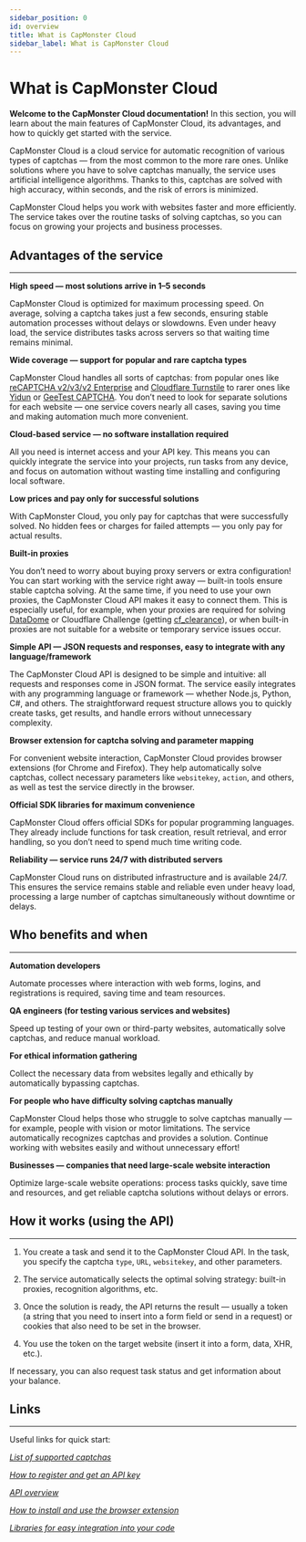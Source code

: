 ```yaml
---
sidebar_position: 0
id: overview
title: What is CapMonster Cloud
sidebar_label: What is CapMonster Cloud
---
```



<ArticleHead  slug="overview" />

# What is CapMonster Cloud

**Welcome to the CapMonster Cloud documentation!** 
In this section, you will learn about the main features of CapMonster Cloud, its advantages, and how to quickly get started with the service.

CapMonster Cloud is a cloud service for automatic recognition of various types of captchas — from the most common to the more rare ones. Unlike solutions where you have to solve captchas manually, the service uses artificial intelligence algorithms. Thanks to this, captchas are solved with high accuracy, within seconds, and the risk of errors is minimized.

CapMonster Cloud helps you work with websites faster and more efficiently. The service takes over the routine tasks of solving captchas, so you can focus on growing your projects and business processes.

## Advantages of the service
---
**High speed — most solutions arrive in 1–5 seconds**

CapMonster Cloud is optimized for maximum processing speed. On average, solving a captcha takes just a few seconds, ensuring stable automation processes without delays or slowdowns. Even under heavy load, the service distributes tasks across servers so that waiting time remains minimal.

**Wide coverage — support for popular and rare captcha types**

CapMonster Cloud handles all sorts of captchas: from popular ones like [reCAPTCHA v2](./captchas/no-captcha-task)[/v3/](./captchas/recaptcha-v3-task)[v2 Enterprise](./captchas/recaptcha-v2-enterprise-task) and [Cloudflare Turnstile](./captchas/turnstile-task) to rarer ones like [Yidun](./captchas/yidun-task) or [GeeTest CAPTCHA](./captchas/geetest-task). You don’t need to look for separate solutions for each website — one service covers nearly all cases, saving you time and making automation much more convenient.

**Cloud-based service — no software installation required**

All you need is internet access and your API key. This means you can quickly integrate the service into your projects, run tasks from any device, and focus on automation without wasting time installing and configuring local software.

**Low prices and pay only for successful solutions**  

With CapMonster Cloud, you only pay for captchas that were successfully solved. No hidden fees or charges for failed attempts — you only pay for actual results.

**Built-in proxies**  

You don’t need to worry about buying proxy servers or extra configuration! You can start working with the service right away — built-in tools ensure stable captcha solving. At the same time, if you need to use your own proxies, the CapMonster Cloud API makes it easy to connect them. This is especially useful, for example, when your proxies are required for solving [DataDome](./captchas/datadome) or Cloudflare Challenge (getting [cf_clearance](./captchas/turnstile-task#option-3-challenge-cf_clearance)), or when built-in proxies are not suitable for a website or temporary service issues occur.

**Simple API — JSON requests and responses, easy to integrate with any language/framework**

The CapMonster Cloud API is designed to be simple and intuitive: all requests and responses come in JSON format. The service easily integrates with any programming language or framework — whether Node.js, Python, C#, and others. The straightforward request structure allows you to quickly create tasks, get results, and handle errors without unnecessary complexity.
  
**Browser extension for captcha solving and parameter mapping**

For convenient website interaction, CapMonster Cloud provides browser extensions (for Chrome and Firefox). They help automatically solve captchas, collect necessary parameters like `websitekey`, `action`, and others, as well as test the service directly in the browser.
  
**Official SDK libraries for maximum convenience**

CapMonster Cloud offers official SDKs for popular programming languages. They already include functions for task creation, result retrieval, and error handling, so you don’t need to spend much time writing code.

**Reliability — service runs 24/7 with distributed servers**

CapMonster Cloud runs on distributed infrastructure and is available 24/7. This ensures the service remains stable and reliable even under heavy load, processing a large number of captchas simultaneously without downtime or delays.

## Who benefits and when
---
**Automation developers**

Automate processes where interaction with web forms, logins, and registrations is required, saving time and team resources.

**QA engineers (for testing various services and websites)**

Speed up testing of your own or third-party websites, automatically solve captchas, and reduce manual workload.

**For ethical information gathering**

Collect the necessary data from websites legally and ethically by automatically bypassing captchas.

**For people who have difficulty solving captchas manually**

CapMonster Cloud helps those who struggle to solve captchas manually — for example, people with vision or motor limitations. The service automatically recognizes captchas and provides a solution. Continue working with websites easily and without unnecessary effort!

**Businesses — companies that need large-scale website interaction**

Optimize large-scale website operations: process tasks quickly, save time and resources, and get reliable captcha solutions without delays or errors.

## How it works (using the API)
--- 
1. You create a task and send it to the CapMonster Cloud API. In the task, you specify the captcha `type`, `URL`, `websitekey`, and other parameters.

2. The service automatically selects the optimal solving strategy: built-in proxies, recognition algorithms, etc.

3. Once the solution is ready, the API returns the result — usually a token (a string that you need to insert into a form field or send in a request) or cookies that also need to be set in the browser.

4. You use the token on the target website (insert it into a form, data, XHR, etc.).

If necessary, you can also request task status and get information about your balance. 

## Links
---
Useful links for quick start:

[*List of supported captchas*](https://docs.capmonster.cloud/docs/captchas)

[*How to register and get an API key*](https://docs.capmonster.cloud/docs/getting-start)

[*API overview*](https://docs.capmonster.cloud/docs/category/api)

[*How to install and use the browser extension*](https://docs.capmonster.cloud/docs/extension)

[*Libraries for easy integration into your code*](https://docs.capmonster.cloud/docs/getting-start/#code-examples)
